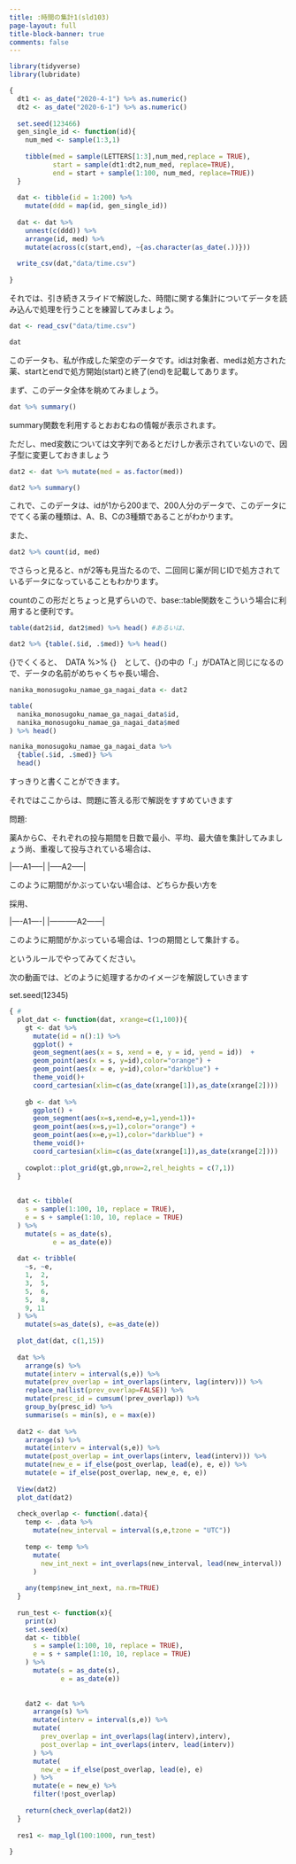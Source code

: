 ```yaml
---
title: :時間の集計1(sld103)
page-layout: full
title-block-banner: true
comments: false
---
```



```r
library(tidyverse)
library(lubridate)
```

```r
{
  dt1 <- as_date("2020-4-1") %>% as.numeric()
  dt2 <- as_date("2020-6-1") %>% as.numeric()
  
  set.seed(123466)
  gen_single_id <- function(id){
    num_med <- sample(1:3,1)
    
    tibble(med = sample(LETTERS[1:3],num_med,replace = TRUE),
           start = sample(dt1:dt2,num_med, replace=TRUE),
           end = start + sample(1:100, num_med, replace=TRUE))
  }
  
  dat <- tibble(id = 1:200) %>% 
    mutate(ddd = map(id, gen_single_id))
  
  dat <- dat %>% 
    unnest(c(ddd)) %>% 
    arrange(id, med) %>% 
    mutate(across(c(start,end), ~{as.character(as_date(.))}))
  
  write_csv(dat,"data/time.csv")
  
}
```

それでは、引き続きスライドで解説した、時間に関する集計についてデータを読み込んで処理を行うことを練習してみましょう。

```r
dat <- read_csv("data/time.csv")

dat
```

このデータも、私が作成した架空のデータです。idは対象者、medは処方された薬、startとendで処方開始(start)と終了(end)を記載してあります。

まず、このデータ全体を眺めてみましょう。

```r
dat %>% summary()
```

summary関数を利用するとおおむねの情報が表示されます。

ただし、med変数については文字列であるとだけしか表示されていないので、因子型に変更しておきましょう

```r
dat2 <- dat %>% mutate(med = as.factor(med))

dat2 %>% summary()
```

これで、このデータは、idが1から200まで、200人分のデータで、このデータにでてくる薬の種類は、A、B、Cの3種類であることがわかります。

また、

```r
dat2 %>% count(id, med)
```

でさらっと見ると、nが2等も見当たるので、二回同じ薬が同じIDで処方されているデータになっていることもわかります。

countのこの形だとちょっと見ずらいので、base::table関数をこういう場合に利用すると便利です。

```r
table(dat2$id, dat2$med) %>% head() #あるいは、

dat2 %>% {table(.$id, .$med)} %>% head()
```

{}でくくると、　DATA %>% {}　として、{}の中の「.」がDATAと同じになるので、データの名前がめちゃくちゃ長い場合、

```r
nanika_monosugoku_namae_ga_nagai_data <- dat2 

table(
  nanika_monosugoku_namae_ga_nagai_data$id,
  nanika_monosugoku_namae_ga_nagai_data$med
) %>% head()

nanika_monosugoku_namae_ga_nagai_data %>% 
  {table(.$id, .$med)} %>% 
  head()
```

すっきりと書くことができます。

それではここからは、問題に答える形で解説をすすめていきます

問題:

薬AからC、それぞれの投与期間を日数で最小、平均、最大値を集計してみましょう尚、重複して投与されている場合は、

|----A1-----|
               |-----A2-----|
               
このように期間がかぶっていない場合は、どちらか長い方を

採用、

|----A1----|
    |-----------A2------|
    
このように期間がかぶっている場合は、1つの期間として集計する。

というルールでやってみてください。

次の動画では、どのように処理するかのイメージを解説していきます

set.seed(12345)
```r
{ #
  plot_dat <- function(dat, xrange=c(1,100)){
    gt <- dat %>% 
      mutate(id = n():1) %>% 
      ggplot() +
      geom_segment(aes(x = s, xend = e, y = id, yend = id))  +
      geom_point(aes(x = s, y=id),color="orange") +
      geom_point(aes(x = e, y=id),color="darkblue") +
      theme_void()+
      coord_cartesian(xlim=c(as_date(xrange[1]),as_date(xrange[2])))
    
    gb <- dat %>% 
      ggplot() +
      geom_segment(aes(x=s,xend=e,y=1,yend=1))+
      geom_point(aes(x=s,y=1),color="orange") +
      geom_point(aes(x=e,y=1),color="darkblue") +
      theme_void()+
      coord_cartesian(xlim=c(as_date(xrange[1]),as_date(xrange[2])))
    
    cowplot::plot_grid(gt,gb,nrow=2,rel_heights = c(7,1))
  }
  
  
  dat <- tibble(
    s = sample(1:100, 10, replace = TRUE),
    e = s + sample(1:10, 10, replace = TRUE)
  ) %>% 
    mutate(s = as_date(s),
           e = as_date(e))
  
  dat <- tribble(
    ~s, ~e,
    1,  2,
    3,  5,
    5,  6,
    5,  8,
    9, 11
  ) %>% 
    mutate(s=as_date(s), e=as_date(e))
  
  plot_dat(dat, c(1,15))
  
  dat %>%
    arrange(s) %>%
    mutate(interv = interval(s,e)) %>%
    mutate(prev_overlap = int_overlaps(interv, lag(interv))) %>% 
    replace_na(list(prev_overlap=FALSE)) %>% 
    mutate(presc_id = cumsum(!prev_overlap)) %>% 
    group_by(presc_id) %>%
    summarise(s = min(s), e = max(e))
  
  dat2 <- dat %>% 
    arrange(s) %>% 
    mutate(interv = interval(s,e)) %>% 
    mutate(post_overlap = int_overlaps(interv, lead(interv))) %>% 
    mutate(new_e = if_else(post_overlap, lead(e), e, e)) %>% 
    mutate(e = if_else(post_overlap, new_e, e, e))
  
  View(dat2)
  plot_dat(dat2)  
  
  check_overlap <- function(.data){
    temp <- .data %>% 
      mutate(new_interval = interval(s,e,tzone = "UTC"))
    
    temp <- temp %>% 
      mutate(
        new_int_next = int_overlaps(new_interval, lead(new_interval))
      )
    
    any(temp$new_int_next, na.rm=TRUE)
  }
  
  run_test <- function(x){
    print(x)
    set.seed(x)
    dat <- tibble(
      s = sample(1:100, 10, replace = TRUE),
      e = s + sample(1:10, 10, replace = TRUE)
    ) %>% 
      mutate(s = as_date(s),
             e = as_date(e))
    
    
    dat2 <- dat %>% 
      arrange(s) %>% 
      mutate(interv = interval(s,e)) %>% 
      mutate(
        prev_overlap = int_overlaps(lag(interv),interv),
        post_overlap = int_overlaps(interv, lead(interv))
      ) %>% 
      mutate(
        new_e = if_else(post_overlap, lead(e), e)
      ) %>% 
      mutate(e = new_e) %>% 
      filter(!post_overlap)
    
    return(check_overlap(dat2))
  }
  
  res1 <- map_lgl(100:1000, run_test)
  
}
```
